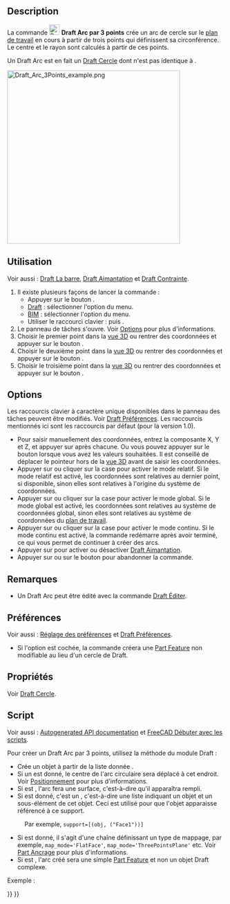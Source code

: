 <languages/>

{{Docnav/fr
|[[Draft_Arc/fr|Arc]]
|[[Draft_Circle/fr|Cercle]]
|[[Draft_Workbench/fr|Atelier Draft]]
|IconL=Draft_Arc.svg
|IconR=Draft_Circle.svg
|IconC=Workbench_Draft.svg
}}

{{GuiCommand/fr
|Name=Draft Arc 3Points
|Name/fr=Draft Arc par 3 points
|MenuLocation=Draft : Formes → Outils pour les arcs → Arc par 3 points<br><br>BIM : Formes 2D → Arc par 3 points
|Workbenches=[[Draft_Workbench/fr|Draft]], [[BIM_Workbench/fr|BIM]]
|Shortcut={{KEY|A}} {{KEY|T}}
|Version=0.19
|SeeAlso=[[Draft_Arc/fr|Draft Arc]], [[Draft_Circle/fr|Draft Cercle]]
}}

==Description==

La commande [[Image:Draft_Arc_3Points.svg|24px]] '''Draft Arc par 3 points''' crée un arc de cercle sur le [[Draft_SelectPlane/fr|plan de travail]] en cours à partir de trois points qui définissent sa circonférence. Le centre et le rayon sont calculés à partir de ces points.

Un Draft Arc est en fait un [[Draft_Circle/fr|Draft Cercle]] dont {{PropertyData|First Angle}} n'est pas identique à {{PropertyData|Last Angle}}.

[[Image:Draft_Arc_3Points_example.png|400px]]
{{Caption|Arc defini par trois points passant par la circonférence}}

<span id="Usage"></span>
==Utilisation==

Voir aussi : [[Draft_Tray/fr|Draft La barre]], [[Draft_Snap/fr|Draft Aimantation]] et [[Draft_Constrain/fr|Draft Contrainte]].

# Il existe plusieurs façons de lancer la commande :
#* Appuyer sur le bouton {{Button|[[Image:Draft_Arc_3Points.svg|16px]] [[Draft_Arc_3Points/fr|Arc par 3 points]]}}.
#* [[Draft_Workbench/fr|Draft]] : sélectionner l'option {{MenuCommand|Formes → Outils pour les arcs → [[Image:Draft_Arc_3Points.svg|16px]] Arc par 3 points}} du menu.
#* [[BIM_Workbench/fr|BIM]] : sélectionner l'option {{MenuCommand|Formes 2D → [[Image:Draft_Arc_3Points.svg|16px]] Arc par 3 points}} du menu.
#* Utiliser le raccourci clavier : {{KEY|A}} puis {{KEY|T}}.
# Le panneau de tâches {{MenuCommand|Arc par 3 points}} s'ouvre. Voir [[#Options|Options]] pour plus d'informations.
# Choisir le premier point dans la [[3D_view/fr|vue 3D]] ou rentrer des coordonnées et appuyer sur le bouton {{Button|[[Image:Draft_AddPoint.svg|16px]] Entrer un point}}.
# Choisir le deuxième point dans la [[3D_view/fr|vue 3D]] ou rentrer des coordonnées et appuyer sur le bouton {{Button|[[Image:Draft_AddPoint.svg|16px]] Entrer un point}}.
# Choisir le troisième point dans la [[3D_view/fr|vue 3D]] ou rentrer des coordonnées et appuyer sur le bouton {{Button|[[Image:Draft_AddPoint.svg|16px]] Entrer un point}}.

==Options==

Les raccourcis clavier à caractère unique disponibles dans le panneau des tâches peuvent être modifiés. Voir [[Draft_Preferences/fr|Draft Préférences]]. Les raccourcis mentionnés ici sont les raccourcis par défaut (pour la version 1.0).

* Pour saisir manuellement des coordonnées, entrez la composante X, Y et Z, et appuyer sur {{KEY|Entrée}} après chacune. Ou vous pouvez appuyer sur le bouton {{Button|[[Image:Draft_AddPoint.svg|16px]] Entrer un point}} lorsque vous avez les valeurs souhaitées. Il est conseillé de déplacer le pointeur hors de la [[3D_view/fr|vue 3D]] avant de saisir les coordonnées.
* Appuyer sur {{KEY|R}} ou cliquer sur la case {{MenuCommand|Relative}} pour activer le mode relatif. Si le mode relatif est activé, les coordonnées sont relatives au dernier point, si disponible, sinon elles sont relatives à l'origine du système de coordonnées.
* Appuyer sur {{KEY|G}} ou cliquer sur la case {{MenuCommand|Global}} pour activer le mode global. Si le mode global est activé, les coordonnées sont relatives au système de coordonnées global, sinon elles sont relatives au système de coordonnées du [[Draft_SelectPlane/fr|plan de travail]].
* Appuyer sur {{KEY|N}} ou cliquer sur la case {{MenuCommand|Continuer}} pour activer le mode continu. Si le mode continu est activé, la commande redémarre après avoir terminé, ce qui vous permet de continuer à créer des arcs.
* Appuyer sur {{KEY|S}} pour activer ou désactiver [[Draft_Snap/fr|Draft Aimantation]].
* Appuyer sur {{KEY|Échap}} ou sur le bouton {{Button|Fermer}} pour abandonner la commande.

<span id="Notes"></span>
==Remarques==

* Un Draft Arc peut être édité avec la commande [[Draft_Edit/fr|Draft Éditer]].

<span id="Preferences"></span>
==Préférences==

Voir aussi : [[Preferences_Editor/fr|Réglage des préférences]] et [[Draft_Preferences/fr|Draft Préférences]].

* Si l'option {{MenuCommand|Édition → Préférences... → Draft → Général → Créer des primitives Part si possible}} est cochée, la commande créera une [[Part_Feature/fr|Part Feature]] non modifiable au lieu d'un cercle de Draft.

<span id="Properties"></span>
==Propriétés==

Voir [[Draft_Circle/fr#Propri.C3.A9t.C3.A9s|Draft Cercle]].

<span id="Scripting"></span>
==Script==

Voir aussi : [https://freecad.github.io/SourceDoc/ Autogenerated API documentation] et [[FreeCAD_Scripting_Basics/fr|FreeCAD Débuter avec les scripts]].

Pour créer un Draft Arc par 3 points, utilisez la méthode {{incode|make_arc_3points}} du module Draft :

{{Code|code=
arc = make_arc_3points(points, placement=None, face=False, support=None, map_mode="Deactivated", primitive=False)
}}

* Crée un objet {{incode|arc}} à partir de la liste donnée {{incode|points}}.
* Si un {{incode|placement}} est donné, le centre de l'arc circulaire sera déplacé à cet endroit. Voir [[Placement/fr|Positionnement]] pour plus d'informations.
* Si {{incode|face}} est {{incode|True}}, l'arc fera une surface, c'est-à-dire qu'il apparaîtra rempli.
* Si {{incode|support}} est donné, c'est un {{incode|LinkSubList}}, c'est-à-dire une liste indiquant un objet et un sous-élément de cet objet. Ceci est utilisé pour que l'objet apparaisse référencé à ce support.
:Par exemple, <code>support=[(obj, ("Face1"))]</code>
* Si {{incode|map_mode}} est donné, il s'agit d'une chaîne définissant un type de mappage, par exemple, <code>map_mode='FlatFace'</code>, <code>map_mode='ThreePointsPlane'</code> etc. Voir [[Part_EditAttachment/fr|Part Ancrage]] pour plus d'informations.
* Si {{incode|primitive}} est {{incode|True}}, l'arc créé sera une simple [[Part_Feature/fr|Part Feature]] et non un objet Draft complexe.

Exemple :

{{Code|code=
import FreeCAD as App
import Draft

doc = App.newDocument()

points = [App.Vector(0, 0, 0),
          App.Vector(5, 10, 0),
          App.Vector(10, 0, 0)]

arc = Draft.make_arc_3points(points)

doc.recompute()
}}


{{Docnav/fr
|[[Draft_Arc/fr|Arc]]
|[[Draft_Circle/fr|Cercle]]
|[[Draft_Workbench/fr|Atelier Draft]]
|IconL=Draft_Arc.svg
|IconR=Draft_Circle.svg
|IconC=Workbench_Draft.svg
}}

{{Draft Tools navi{{#translation:}}}}
{{Userdocnavi{{#translation:}}}}